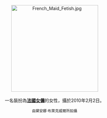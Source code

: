<center>
[[File:French_Maid_Fetish.jpg|275px]]
<br><br>
一名裝扮為'''[[法國女傭|法國女傭]]'''的女性，攝於2010年2月2日。
<p>
<small>由黛安娜·布萊克威爾所拍攝</small>
</center>
